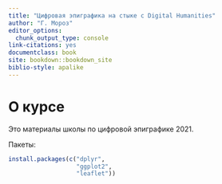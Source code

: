 ```yaml
--- 
title: "Цифровая эпиграфика на стыке с Digital Humanities"
author: "Г. Мороз"
editor_options:
  chunk_output_type: console
link-citations: yes
documentclass: book
site: bookdown::bookdown_site
biblio-style: apalike
---
```


# О курсе

Это материалы школы по цифровой эпиграфике 2021.

Пакеты:

```r
install.packages(c("dplyr",
                   "ggplot2", 
                   "leaflet"))
```